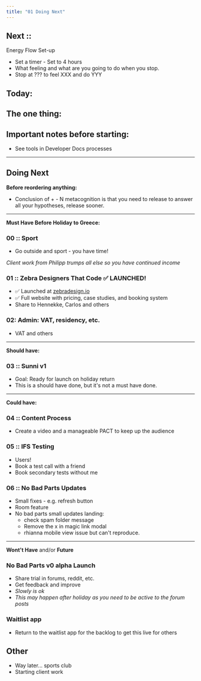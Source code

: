 ```yaml
---
title: "01 Doing Next"
---
```


## Next :: 

Energy Flow Set-up 
- Set a timer - Set to 4 hours 
- What feeling and what are you going to do when you stop. 
- Stop at ??? to feel XXX and do YYY 
  
Today: 
- 

The one thing: 
- 

## Important notes before starting:

- See tools in Developer Docs processes 

---

## Doing Next 

**Before reordering anything:** 
- Conclusion of + - N metacognition is that you need to release to answer all your hypotheses, release sooner. 

---  

**Must Have Before Holiday to Greece:**

### 00 :: Sport 
- Go outside and sport - you have time! 

*Client work from Philipp trumps all else so you have continued income*

### 01 :: Zebra Designers That Code ✅ LAUNCHED!
- ✅ Launched at [zebradesign.io](https://zebradesign.io/)
- ✅ Full website with pricing, case studies, and booking system
- Share to Hennekke, Carlos and others 

### 02: Admin: VAT, residency, etc. 
- VAT and others 

---

**Should have:** 

### 03 :: Sunni v1 
- Goal: Ready for launch on holiday return  
- This is a should have done, but it's not a must have done. 


---

**Could have:**
### 04 :: Content Process 
- Create a video and a manageable PACT to keep up the audience 

### 05 :: IFS Testing
- Users! 
- Book a test call with a friend 
- Book secondary tests without me 

### 06 :: No Bad Parts Updates
- Small fixes - e.g. refresh button 
- Room feature 
- No bad parts small updates landing:  
	- check spam folder message  
	- Remove the x in magic link modal  
	- rhianna mobile view issue but can't reproduce.

---

**Wont't Have** and/or **Future**

### No Bad Parts v0 alpha Launch 
- Share trial in forums, reddit, etc. 
- Get feedback and improve 
- *Slowly is ok*
- *This may happen after holiday as you need to be active to the forum posts*
### Waitlist app 
- Return to the waitlist app for the backlog to get this live for others 
## Other 
- Way later... sports club 
- Starting client work 


